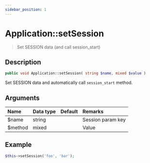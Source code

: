 ```yaml
---
sidebar_position: 1
---
```


# Application::setSession

> Set SESSION data (and call session_start)

## Description

```php
public void Application::setSession( string $name, mixed $value )
```

Set SESSION data and automatically call `session_start` method.

## Arguments

| Name    | Data type | Default | Remarks           |
| :------ | :-------- | :------ | :---------------- |
| $name   | string    |         | Session param key |
| $method | mixed     |         | Value             |

## Example

```php title="Controller"
$this->setSession('foo', 'bar');
```
